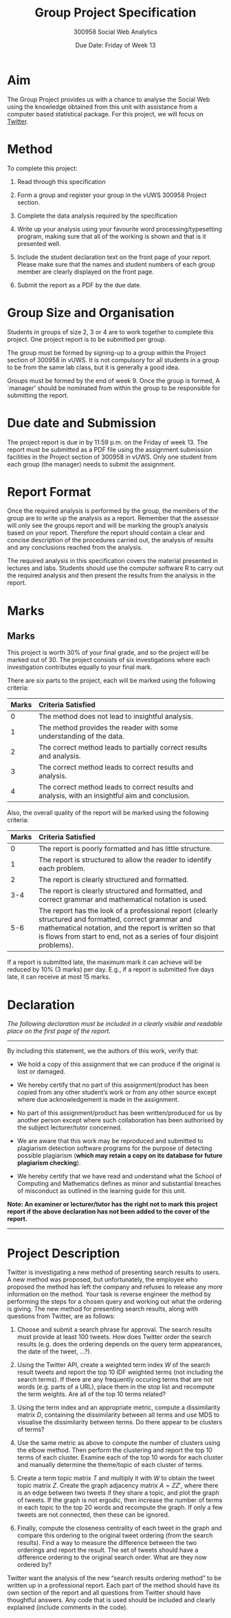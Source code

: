 % Group Project Specification
% 300958 Social Web Analytics
% Due Date: Friday of Week 13

# Aim

The Group Project provides us with a chance to analyse the Social Web
using the knowledge obtained from this unit with assistance from a
computer based statistical package. For this project, we will focus on
[Twitter](http://www.twitter.com).

# Method

To complete this project:

1. Read through this specification

2. Form a group and register your group in the vUWS 300958 Project
   section.

3. Complete the data analysis required by the specification

4. Write up your analysis using your favourite word
   processing/typesetting program, making sure that all of the working
   is shown and that is it presented well.

5. Include the student declaration text on the front page of your
   report. Please make sure that the names and student numbers of each
   group member are clearly displayed on the front page.

6. Submit the report as a PDF by the due date.


# Group Size and Organisation

Students in groups of size 2, 3 or 4 are to work together to complete
this project.  One project report is to be submitted per group.

The group must be formed by signing-up to a group within the Project
section of 300958 in vUWS.  It is not compulsory for all students in a
group to be from the same lab class, but it is generally a good idea.

Groups must be formed by the end of week 9. Once the group is formed,
A `manager' should be nominated from within the group to be
responsible for submitting the report.


# Due date and Submission

The project report is due in by 11:59 p.m. on the Friday of week 13.
The report must be submitted as a PDF file using the assignment
submission facilities in the Project section of 300958 in vUWS.  Only
one student from each group (the manager) needs to submit the
assignment.


# Report Format

Once the required analysis is performed by the group, the members of
the group are to write up the analysis as a report. Remember that the
assessor will only see the groups report and will be marking the
group's analysis based on your report. Therefore the report should
contain a clear and concise description of the procedures carried out,
the analysis of results and any conclusions reached from the analysis.

The required analysis in this specification covers the material
presented in lectures and labs.  Students should use the computer
software R to carry out the required analysis and then present the results
from the analysis in the report.


# Marks

## Marks

This project is worth 30% of your final grade, and so the project will
be marked out of 30. The project consists of six investigations where
each investigation contributes equally to your final mark.

There are six parts to the project, each will be marked using the
following criteria:

--------------------------------------------------------------------------
Marks  Criteria Satisfied
-----  -------------------------------------------------------------------
0      The method does not lead to insightful analysis.

1      The method provides the reader with some understanding of the data.

2      The correct method leads to partially correct results and analysis.

3      The correct method leads to correct results and analysis.

4      The correct method leads to correct results and analysis, with an insightful aim and conclusion.
--------------------------------------------------------------------------

Also, the overall quality of the report will be marked using the
following criteria:

--------------------------------------------------------------------------
Marks  Criteria Satisfied
-----  -------------------------------------------------------------------
0      The report is poorly formatted and has little structure.

1      The report is structured to allow the reader to identify each problem.

2      The report is clearly structured and formatted.

3-4    The report is clearly structured and formatted, and correct grammar and
        mathematical notation is used.

5-6    The report has the look of a professional report (clearly structured
        and formatted, correct grammar and mathematical notation, and the report is
        written so that is flows from start to end, not as a series of four
        disjoint problems).
--------------------------------------------------------------------------

If a report is submitted late, the maximum mark it can achieve will be
reduced by 10% (3 marks) per day. E.g., if a report is submitted five
days late, it can receive at most 15 marks.


# Declaration

*The following declaration must be included in a clearly visible and
readable place on the first page of the report.*

* * * * * * *

By including this statement, we the authors of this work, verify that:

- We hold a copy of this assignment that we can produce if the
  original is lost or damaged.

- We hereby certify that no part of this assignment/product has been
  copied from any other student's work or from any other source except
  where due acknowledgement is made in the assignment.

- No part of this assignment/product has been written/produced for us
  by another person except where such collaboration has been
  authorised by the subject lecturer/tutor concerned.

- We are aware that this work may be reproduced and submitted to
  plagiarism detection software programs for the purpose of detecting
  possible plagiarism (**which may retain a copy on its database
  for future plagiarism checking**).

- We hereby certify that we have read and understand what the School
  of Computing and Mathematics defines as minor and substantial
  breaches of misconduct as outlined in the learning guide for this
  unit.

**Note: An examiner or lecturer/tutor has the right not to mark this
  project report if the above declaration has not been added to the
  cover of the report.**

* * * * * * *

# Project Description

Twitter is investigating a new method of presenting search results to
users.  A new method was proposed, but unfortunately, the employee who
proposed the method has left the company and refuses to release any
more information on the method. Your task is reverse engineer the
method by performing the steps for a chosen query and working out what
the ordering is giving. The new method for presenting search results,
along with questions from Twitter, are as follows:

1. Choose and submit a search phrase for approval. The search results
  must provide at least 100 tweets. How does Twitter order the search
  results (e.g. does the ordering depends on the query term
  appearances, the date of the tweet, ...?).

2. Using the Twitter API, create a weighted term index $W$ of the
  search result tweets and report the top 10 IDF weighted terms (not
  including the search terms). If there are any frequently occuring
  terms that are not words (e.g. parts of a URL), place them in the
  stop list and recompute the term weights. Are all of the top 10
  terms related?

3. Using the term index and an appropriate metric, compute a
  dissimilarity matrix $D$, containing the dissimilarity between all
  terms and use MDS to visualise the dissimilarity between terms. Do
  there appear to be clusters of terms?

4. Use the same metric as above to compute the number of clusters using
  the elbow method. Then perform the clustering and report the top 10
  terms of each cluster. Examine each of the top 10 words for each
  cluster and manually determine the theme/topic of each cluster of
  terms.

5. Create a term topic matrix $T$ and multiply it with $W$ to obtain
  the tweet topic matrix $Z$. Create the graph adjacency matrix $A =
  ZZ'$, where there is an edge between two tweets if they share a
  topic, and plot the graph of tweets. If the graph is not ergodic,
  then increase the number of terms in each topic to the top 20 words
  and recompute the graph. If only a few tweets are not connected,
  then these can be ignored.

6. Finally, compute the closeness centrality of each tweet in the graph
  and compare this ordering to the original tweet ordering (from the
  search results). Find a way to measure the difference between the
  two orderings and report the result. The set of tweets should have a
  difference ordering to the original search order. What are they now
  ordered by?

Twitter want the analysis of the new "search results ordering method"
to be written up in a professional report. Each part of the method
should have its own section of the report and all questions from
Twitter should have thoughtful answers. Any code that is used should
be included and clearly explained (include comments in the code).

